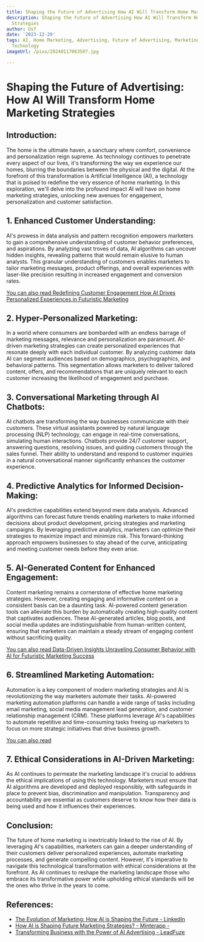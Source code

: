 ```yaml
---
title: Shaping the Future of Advertising How AI Will Transform Home Marketing Strategies
description: Shaping the Future of Advertising How AI Will Transform Home Marketing
  Strategies
author: Usf
date: '2023-12-29'
tags: AI, Home Marketing, Advertising, Future of Advertising, Marketing Strategies,
  Technology
imageUrl: /pixa/20240117063507.jpg

---
```

# **Shaping  the Future of Advertising: How AI Will Transform Home Marketing Strategies**

## **Introduction:**

The home is the ultimate haven, a sanctuary where  comfort, convenience and personalization reign supreme. As technology continues to penetrate every aspect of our lives, it's transforming the way we experience  our homes, blurring the boundaries between the physical and the digital.  At the forefront of this  transformation is Artificial Intelligence (AI), a technology that is poised to redefine the very essence of home marketing. In this exploration,  we'll delve into the profound  impact  AI  will have on home marketing strategies, unlocking new avenues for engagement, personalization and  customer satisfaction.

## **1. Enhanced Customer Understanding:**

AI's prowess in data analysis and pattern recognition  empowers marketers to gain a comprehensive  understanding of customer behavior preferences, and aspirations. By  analyzing vast troves of data,  AI algorithms can uncover hidden insights, revealing patterns that would remain elusive to human analysts. This granular understanding of customers enables  marketers to tailor marketing messages, product offerings, and overall experiences with laser-like precision resulting in increased engagement and conversion rates.

[You can also read Redefining Customer Engagement  How AI  Drives Personalized Experiences in Futuristic  Marketing](Redefining%20Customer%20Engagement%20How%20AI%20Drives%20Personalized%20Experiences%20in%20Futuristic%20Marketing)


## **2. Hyper-Personalized Marketing:**

In a world where consumers are bombarded with an endless barrage of marketing messages, relevance and personalization are  paramount. AI-driven marketing strategies can create personalized experiences that resonate deeply with each individual customer. By analyzing  customer data AI can segment  audiences based on demographics, psychographics, and behavioral patterns. This segmentation allows marketers to deliver  tailored content, offers, and recommendations that are uniquely relevant to each customer increasing the likelihood  of engagement and purchase.

## **3. Conversational Marketing through AI Chatbots:**

AI  chatbots  are transforming the way businesses  communicate with their customers. These virtual assistants powered by  natural  language processing (NLP) technology, can engage  in real-time conversations, simulating human interactions. Chatbots provide 24/7  customer support, answering questions, resolving issues, and guiding customers through the sales funnel. Their ability to  understand and  respond to customer inquiries in a natural conversational  manner significantly enhances the customer experience.

## **4. Predictive Analytics for Informed Decision-Making:**

AI's predictive capabilities extend beyond mere data analysis. Advanced algorithms can forecast future trends enabling marketers to make informed decisions about product development, pricing strategies and  marketing campaigns. By leveraging predictive analytics,  marketers can optimize their strategies to maximize impact and minimize risk. This forward-thinking approach empowers businesses to stay  ahead of  the curve, anticipating and meeting customer needs before they even arise.

## **5. AI-Generated Content for Enhanced Engagement:**

Content marketing remains a cornerstone of  effective home marketing strategies. However, creating engaging and informative content on a consistent basis can  be a daunting task.  AI-powered content generation tools can alleviate this burden by  automatically creating  high-quality content that captivates audiences. These AI-generated articles, blog posts, and social media updates are indistinguishable  from human-written content, ensuring that  marketers can  maintain a steady stream  of engaging content without sacrificing quality.

[You can also read Data-Driven  Insights Unraveling Consumer Behavior with AI for Futuristic Marketing Success](Data-Driven%20Insights%20Unraveling%20Consumer%20Behavior%20with%20AI%20for%20Futuristic%20Marketing%20Success)


## **6. Streamlined Marketing Automation:**

Automation is a key  component of modern marketing strategies and AI is revolutionizing the way marketers automate their tasks. AI-powered marketing automation platforms can handle  a wide range of tasks including email marketing, social media management lead generation, and customer relationship management (CRM). These platforms leverage AI's  capabilities  to automate repetitive and time-consuming tasks freeing up marketers to  focus on more  strategic initiatives that drive business growth.

[You can also read ]()


## **7. Ethical Considerations in AI-Driven  Marketing:**

As AI continues to  permeate the marketing landscape it's crucial to address the ethical  implications  of using this technology. Marketers must ensure that  AI algorithms are developed and deployed responsibly, with safeguards in place to prevent bias,  discrimination and manipulation. Transparency  and accountability are essential as customers  deserve  to know how their data is being used and how  it influences their experiences.

## **Conclusion:**

The  future of home marketing  is inextricably linked to the rise of AI. By  leveraging AI's capabilities, marketers can gain a deeper understanding of their customers deliver personalized experiences, automate marketing processes, and generate compelling content. However, it's imperative to navigate this technological transformation with ethical considerations at the  forefront. As AI continues to  reshape the marketing landscape those who embrace  its transformative power while upholding  ethical standards will be the ones who thrive in the years to come.

## References:
- [The Evolution of Marketing: How AI is Shaping the Future - LinkedIn](https://www.linkedin.com/pulse/evolution-marketing-how-ai-shaping-future-aaron-may-p6fye)
- [How AI is Shaping Future Marketing Strategies? - Minterapp -](https://www.minterapp.com/ai-in-marketing-strategies/)
- [Transforming Business with the Power of AI Advertising - LeadFuze](https://www.leadfuze.com/ai-advertising/)
